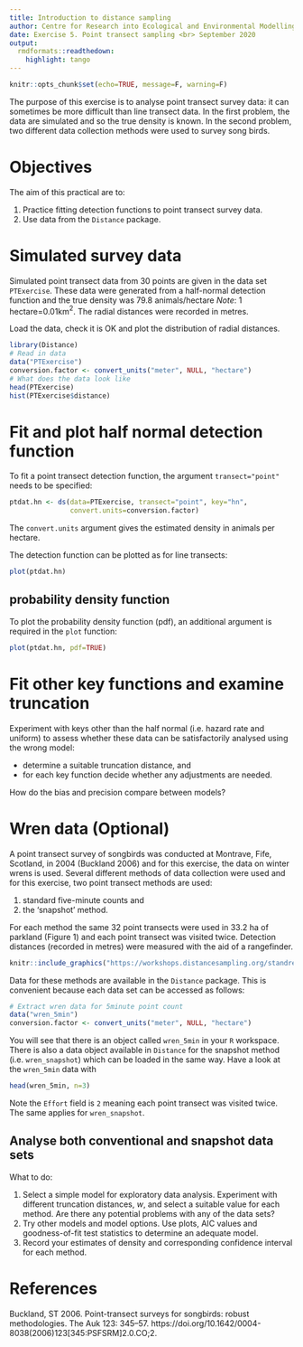 ---
title: Introduction to distance sampling
author: Centre for Research into Ecological and Environmental Modelling <br> **University of St Andrews**
date: Exercise 5. Point transect sampling <br> September 2020
output: 
  rmdformats::readthedown:
    highlight: tango
---

```{r setup, include=FALSE, message=FALSE}
knitr::opts_chunk$set(echo=TRUE, message=F, warning=F)
```

The purpose of this exercise is to analyse point transect survey data: it can sometimes be more difficult than line transect data. In the first problem, the data are simulated and so the true density is known. In the second problem, two different data collection methods were used to survey song birds. 

# Objectives

The aim of this practical are to:

1. Practice fitting detection functions to point transect survey data. 
2. Use data from the `Distance` package. 

# Simulated survey data

Simulated point transect data from 30 points are given in the data set `PTExercise`. These data were generated from a half-normal detection function and the true density was 79.8 animals/hectare *Note*: 1 hectare=0.01km$^2$. The radial distances were recorded in metres. 

Load the data, check it is OK and plot the distribution of radial distances. 

```{r, echo=T, eval=F}
library(Distance)
# Read in data
data("PTExercise")
conversion.factor <- convert_units("meter", NULL, "hectare")
# What does the data look like
head(PTExercise)
hist(PTExercise$distance)
```

# Fit and plot half normal detection function

To fit a point transect detection function, the argument `transect="point"` needs to be specified:

```{r, echo=T, eval=F}
ptdat.hn <- ds(data=PTExercise, transect="point", key="hn", 
               convert.units=conversion.factor)
```

The `convert.units` argument gives the estimated density in animals per hectare.

The detection function can be plotted as for line transects:

```{r, eval=F}
plot(ptdat.hn)
```

## probability density function

To plot the probability density function (pdf), an additional argument is required in the `plot` function:

```{r, eval=F}
plot(ptdat.hn, pdf=TRUE)
```

# Fit other key functions and examine truncation

Experiment with keys other than the half normal (i.e. hazard rate and uniform) to assess whether these data can be satisfactorily analysed using the wrong model: 

- determine a suitable truncation distance, and 
- for each key function decide whether any adjustments are needed.

How do the bias and precision compare between models? 

# Wren data (Optional)

A point transect survey of songbirds was conducted at Montrave, Fife, Scotland, in 2004 (Buckland 2006) and for this exercise, the data on winter wrens is used. Several different methods of data collection were used and for this exercise, two point transect methods are used:

1. standard five-minute counts and
2. the 'snapshot' method.

For each method the same 32 point transects were used in 33.2 ha of parkland (Figure 1) and each point transect was visited twice. Detection distances (recorded in metres) were measured with the aid of a rangefinder.

```{r montrave, echo=FALSE, fig.cap="The study site: the dotted line is a small stream, the short dashed lines are tracks and the thick dashed line is a main road. The 32 points, shown by crosses, are laid out on a systematic grid with 100m separation. The diagonal lines were used for a line transect survey.", out.width = '50%'}
knitr::include_graphics("https://workshops.distancesampling.org/standrews-2019/intro/practicals/figures/Prac_5_Figure_1.png")
```

Data for these methods are available in the `Distance` package. This is convenient because each data set can be accessed as follows:

```{r, echo=T, eval=F}
# Extract wren data for 5minute point count
data("wren_5min")
conversion.factor <- convert_units("meter", NULL, "hectare")
```

You will see that there is an object called `wren_5min` in your `R` workspace. There is also a data object available in `Distance` for the snapshot method (i.e. `wren_snapshot`) which can be loaded in the same way. Have a look at the `wren_5min` data with

```{r, echo=T, eval=F}
head(wren_5min, n=3)
```

Note the `Effort` field is `2` meaning each point transect was visited twice.  The same applies for `wren_snapshot`.

## Analyse both conventional and snapshot data sets

What to do:

1. Select a simple model for exploratory data analysis. Experiment with different truncation distances, $w$, and select a suitable value for each method. Are there any potential problems with any of the data sets? 
2. Try other models and model options. Use plots, AIC values and goodness-of-fit test statistics to determine an adequate model. 
3. Record your estimates of density and corresponding confidence interval for each method. 

# References

Buckland, ST 2006. Point-transect surveys for songbirds: robust methodologies. The Auk 123: 345–57. https://doi.org/10.1642/0004-8038(2006)123[345:PSFSRM]2.0.CO;2.

